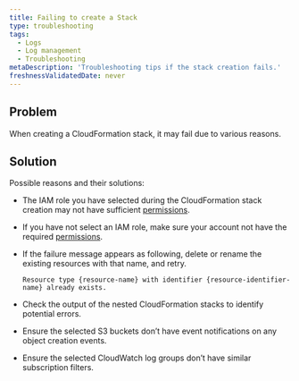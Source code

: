 ```yaml
---
title: Failing to create a Stack
type: troubleshooting
tags:
  - Logs
  - Log management
  - Troubleshooting
metaDescription: 'Troubleshooting tips if the stack creation fails.'
freshnessValidatedDate: never
---
```


## Problem

When creating a CloudFormation stack, it may fail due to various reasons.

## Solution

Possible reasons and their solutions:

* The IAM role you have selected during the CloudFormation stack creation may not have sufficient [permissions](https://docs.aws.amazon.com/ARG/latest/userguide/gettingstarted-prereqs-permissions.html).
* If you have not select an IAM role, make sure your account not have the required [permissions](/docs/accounts/accounts-billing/new-relic-one-user-management/user-permissions/#logs).
* If the failure message appears as following, delete or rename the existing resources with that name, and retry.

  `Resource type {resource-name} with identifier {resource-identifier-name} already exists.`

* Check the output of the nested CloudFormation stacks to identify potential errors.
* Ensure the selected S3 buckets don’t have event notifications on any object creation events.
* Ensure the selected CloudWatch log groups don’t have similar subscription filters.